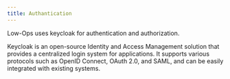 ```yaml
---
title: Authantication
---
```


Low-Ops uses keycloak for authentication and authorization.

Keycloak is an open-source Identity and Access Management solution that provides a centralized login system for
applications. It supports various protocols such as OpenID Connect, OAuth 2.0, and SAML, and can be easily integrated
with existing systems.
